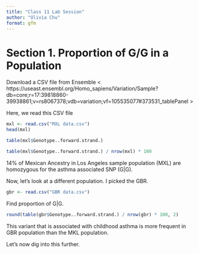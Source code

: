 ```yaml
---
title: "Class 11 Lab Session"
author: "Olivia Chu"
format: gfm
---
```


# Section 1. Proportion of G/G in a Population

Download a CSV file from Ensemble < https://useast.ensembl.org/Homo_sapiens/Variation/Sample?db=core;r=17:39818860-39938861;v=rs8067378;vdb=variation;vf=105535077#373531_tablePanel >

Here, we read this CSV file

```r
mxl <- read.csv("MXL data.csv")
head(mxl)
```

```r
table(mxl$Genotype..forward.strand.)
```

```r
table(mxl$Genotype..forward.strand.) / nrow(mxl) * 100
```

14% of Mexican Ancestry in Los Angeles sample population (MXL) are homozygous for the asthma associated SNP (G|G).

Now, let's look at a different population. I picked the GBR.

```r
gbr <- read.csv("GBR data.csv")
```

Find proportion of G|G.

```r
round(table(gbr$Genotype..forward.strand.) / nrow(gbr) * 100, 2)
```

This variant that is associated with childhood asthma is  more frequent in GBR population than the MKL population.

Let's now dig into this further.


























